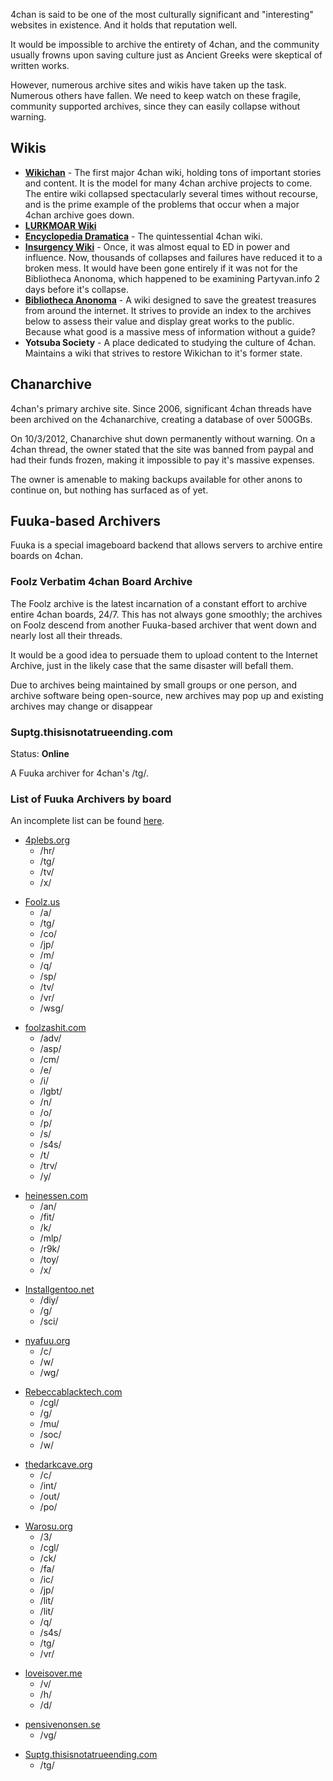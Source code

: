 {{Infobox project
| title = 4chan
| image = 4chan.png
| URL = [http://4chan.org 4chan.org]
| description = Content is not officially archived, but some sites take up the effort. However, those very sites are often themselves in danger of collapse.
| project_status = {{online}}
| archiving_status = **Special Case**
}}

4chan is said to be one of the most culturally significant and "interesting" websites in existence. And it holds that reputation well.

It would be impossible to archive the entirety of 4chan, and the community usually frowns upon saving culture just as Ancient Greeks were skeptical of written works.

However, numerous archive sites and wikis have taken up the task. Numerous others have fallen. We need to keep watch on these fragile, community supported archives, since they can easily collapse without warning.

== Wikis ==

* '''[[Wikichan]]''' - The first major 4chan wiki, holding tons of important stories and content. It is the model for many 4chan archive projects to come. The entire wiki collapsed spectacularly several times without recourse, and is the prime example of the problems that occur when a major 4chan archive goes down.
* '''[[LURKMOAR Wiki]]'''
* '''[[Encyclopedia Dramatica]]''' - The quintessential 4chan wiki.
* '''[[Insurgency Wiki]]''' - Once, it was almost equal to ED in power and influence. Now, thousands of collapses and failures have reduced it to a broken mess. It would have been gone entirely if it was not for the Bibliotheca Anonoma, which happened to be examining Partyvan.info 2 days before it's collapse.
* '''[https://github.com/bibanon/bibanon/wiki Bibliotheca Anonoma]''' - A wiki designed to save the greatest treasures from around the internet. It strives to provide an index to the archives below to assess their value and display great works to the public. Because what good is a massive mess of information without a guide? 
* '''Yotsuba Society''' - A place dedicated to studying the culture of 4chan. Maintains a wiki that strives to restore Wikichan to it's former state.

== Chanarchive ==

{{Infobox project
| title = Chanarchive (formerly 4chanarchive)
| image = chanarchive.png
| URL = [http://chanarchive.org Chanarchive.org], formerly [http://4chanarchive.org 4chanarchive.org]
| project_status = {{offline}}
| archiving_status = {{nosavedyet}}
}}

4chan's primary archive site. Since 2006, significant 4chan threads have been archived on the 4chanarchive, creating a database of over 500GBs.

On 10/3/2012, Chanarchive shut down permanently without warning. On a 4chan thread, the owner stated that the site was banned from paypal and had their funds frozen, making it impossible to pay it's massive expenses.

The owner is amenable to making backups available for other anons to continue on, but nothing has surfaced as of yet.

== Fuuka-based Archivers ==

Fuuka is a special imageboard backend that allows servers to archive entire boards on 4chan.

=== Foolz Verbatim 4chan Board Archive ===

{{Infobox project
| title = Foolz.us 4chan Board Archive
| image = foolz.jpg
| URL = [http://archive.foolz.us Foolz.us]
| project_status = {{online}}
| archiving_status = {{nosavedyet}}
}}

The Foolz archive is the latest incarnation of a constant effort to archive entire 4chan boards, 24/7. This has not always gone smoothly; the archives on Foolz descend from another Fuuka-based archiver that went down and nearly lost all their threads.

It would be a good idea to persuade them to upload content to the Internet Archive, just in the likely case that the same disaster will befall them.

Due to archives being maintained by small groups or one person, and archive software being open-source, new archives may pop up and existing archives may change or disappear

=== Suptg.thisisnotatrueending.com ===

Status: '''Online'''

A Fuuka archiver for 4chan's /tg/.

=== List of Fuuka Archivers by board ===

An incomplete list can be found [http://archive.easymodo.net/ here].

*[http://archive.4plebs.org 4plebs.org]
** /hr/
** /tg/
** /tv/
** /x/

*[http://archive.foolz.us Foolz.us]
** /a/
** /tg/
** /co/
** /jp/
** /m/
** /q/
** /sp/
** /tv/
** /vr/
** /wsg/

*[http://archive.foolzashit.com foolzashit.com]
** /adv/
** /asp/
** /cm/
** /e/
** /i/
** /lgbt/
** /n/
** /o/
** /p/
** /s/
** /s4s/
** /t/
** /trv/
** /y/

*[http://archive.heinessen.com heinessen.com]
** /an/
** /fit/
** /k/
** /mlp/
** /r9k/
** /toy/
** /x/

*[http://archive.installgentoo.net Installgentoo.net]
** /diy/
** /g/
** /sci/

* [http://archive.nyafuu.org nyafuu.org]
** /c/
** /w/
** /wg/

*[http://archive.rebeccablacktech.com Rebeccablacktech.com]
** /cgl/
** /g/
** /mu/
** /soc/
** /w/

*[http://archive.thedarkcave.org thedarkcave.org]
** /c/
** /int/
** /out/
** /po/

*[http://fuuka.warosu.org Warosu.org]
** /3/
** /cgl/
** /ck/
** /fa/
** /ic/
** /jp/
** /lit/
** /lit/
** /q/
** /s4s/
** /tg/
** /vr/

*[http://loveisover.me loveisover.me]
** /v/
** /h/
** /d/

*[http://nth.pensivenonsen.se pensivenonsen.se]
** /vg/

*[http://suptg.thisisnotatrueending.com Suptg.thisisnotatrueending.com]
** /tg/